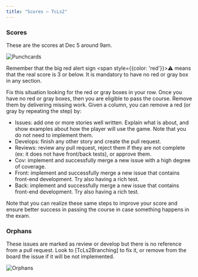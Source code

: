 ```yaml
---
title: "Scores — TcLs2"
---
```


### Scores

These are the scores at Dec 5 around 9am.

![Punchcards](/images/ls2/Punchcards-20191205.png)

Remember that the big red alert sign <span style={{color: 'red'}}>⚠️</span>
means that the real score is 3 or below.
It is mandatory to have no red or gray box in any section. 

Fix this situation looking for the red or gray boxes in your row. 
Once you have no red or gray boxes, then you are eligible to pass the course. 
Remove them by delivering missing work. Given a column, you can remove a red (or gray by repeating the step) by:
- Issues: add one or more stories well written. Explain what is about, and show examples about how the player will use the game. Note that you do not need to implement them.
- Develops: finish any other story and create the pull request.
- Reviews: review any pull request, reject them if they are not complete (ex: it does not have front/back tests), or approve them.
- Cov: implement and successfully merge a new issue with a high degree of coverage.
- Front: implement and successfully merge a new issue that contains front-end development. Try also having a rich test.
- Back: implement and successfully merge a new issue that contains front-end development. Try also having a rich test.

Note that you can realize these same steps to improve your score and ensure better success in passing the course in case something happens in the exam.

### Orphans

These issues are marked as review or develop but there is no reference from a pull request.
Look to [TcLs2Branching] to fix it, or remove from the board the issue if 
it will be not implemented.

![Orphans](/images/ls2/Orphans-20191205.png)